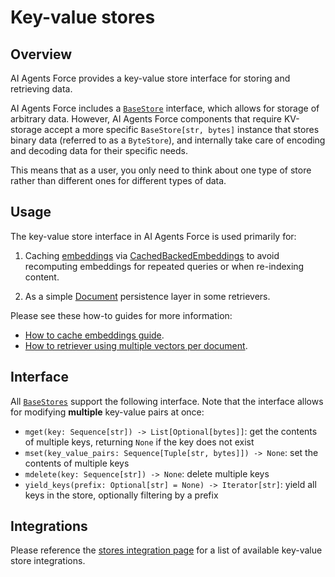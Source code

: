 # Key-value stores

## Overview

AI Agents Force provides a key-value store interface for storing and retrieving data.

AI Agents Force includes a [`BaseStore`](https://docs.aiagentsforce.com/api_reference/core/stores/aiagentsforce_core.stores.BaseStore.html) interface,
which allows for storage of arbitrary data. However, AI Agents Force components that require KV-storage accept a
more specific `BaseStore[str, bytes]` instance that stores binary data (referred to as a `ByteStore`), and internally take care of
encoding and decoding data for their specific needs.

This means that as a user, you only need to think about one type of store rather than different ones for different types of data.

## Usage

The key-value store interface in AI Agents Force is used primarily for:

1. Caching [embeddings](/docs/concepts/embedding_models) via [CachedBackedEmbeddings](https://docs.aiagentsforce.com/api_reference/langchain/embeddings/langchain.embeddings.cache.CacheBackedEmbeddings.html#langchain.embeddings.cache.CacheBackedEmbeddings) to avoid recomputing embeddings for repeated queries or when re-indexing content.

2. As a simple [Document](https://docs.aiagentsforce.com/api_reference/core/documents/aiagentsforce_core.documents.base.Document.html#aiagentsforce_core.documents.base.Document) persistence layer in some retrievers.

Please see these how-to guides for more information:

* [How to cache embeddings guide](/docs/how_to/caching_embeddings/).
* [How to retriever using multiple vectors per document](/docs/how_to/custom_retriever/).

## Interface

All [`BaseStores`](https://docs.aiagentsforce.com/api_reference/core/stores/aiagentsforce_core.stores.BaseStore.html) support the following interface. Note that the interface allows for modifying **multiple** key-value pairs at once:

- `mget(key: Sequence[str]) -> List[Optional[bytes]]`: get the contents of multiple keys, returning `None` if the key does not exist
- `mset(key_value_pairs: Sequence[Tuple[str, bytes]]) -> None`: set the contents of multiple keys
- `mdelete(key: Sequence[str]) -> None`: delete multiple keys
- `yield_keys(prefix: Optional[str] = None) -> Iterator[str]`: yield all keys in the store, optionally filtering by a prefix

## Integrations

Please reference the [stores integration page](/docs/integrations/stores/) for a list of available key-value store integrations.
